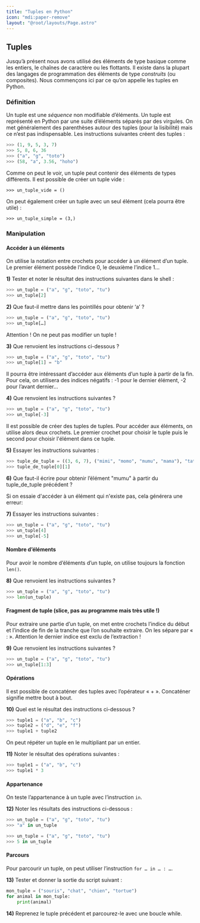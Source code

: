 ```yaml
---
title: "Tuples en Python"
icon: "mdi:paper-remove"
layout: "@root/layouts/Page.astro"
---
```


## Tuples

Jusqu’à présent nous avons utilisé des éléments de type basique comme les
entiers, le chaînes de caractère ou les flottants. Il existe dans la plupart
des langages de programmation des éléments de type _construits_ (ou
composites). Nous commençons ici par ce qu’on appelle les tuples en Python.

### Définition

Un tuple est une _séquence_ non modifiable d’éléments. Un tuple est représenté
en Python par une suite d’éléments séparés par des virgules. On met
généralement des parenthèses autour des tuples (pour la lisibilité) mais ce
n’est pas indispensable. Les instructions suivantes créent des tuples :

```py
>>> (1, 9, 5, 3, 7)
>>> 5, 8, 6, 36
>>> ("a", "g", "toto")
>>> (58, "a", 3.56, "hoho")
```

Comme on peut le voir, un tuple peut contenir des éléments de types
différents. Il est possible de créer un tuple vide :

```
>>> un_tuple_vide = ()
```

On peut également créer un tuple avec un seul élément (cela pourra être utile) :
 
```
>>> un_tuple_simple = (3,)
```

### Manipulation

#### Accéder à un éléments

On utilise la notation entre crochets pour accéder à un élément d’un tuple. Le
premier élément possède l’indice 0, le deuxième l’indice 1…

**1)** Tester et noter le résultat des instructions suivantes dans le shell :

```py
>>> un_tuple = ("a", "g", "toto", "tu")
>>> un_tuple[2]
```

**2)** Que faut-il mettre dans les pointillés pour obtenir ‘a’ ?

```py
>>> un_tuple = ("a", "g", "toto", "tu")
>>> un_tuple[…]
```

Attention ! On ne peut pas modifier un tuple !

**3)** Que renvoient les instructions ci-dessous ?
    
```py
>>> un_tuple = ("a", "g", "toto", "tu")
>>> un_tuple[1] = "b"
```

Il pourra être intéressant d’accéder aux éléments d’un tuple à partir de la
fin. Pour cela, on utilisera des indices négatifs : -1 pour le dernier
élément, -2 pour l’avant dernier…

**4)** Que renvoient les instructions suivantes ?
 
```py
>>> un_tuple = ("a", "g", "toto", "tu")
>>> un_tuple[-3]
```

Il est possible de créer des tuples de tuples. Pour accéder aux éléments, on
utilise alors deux crochets. Le premier crochet pour choisir le tuple puis le
second pour choisir l'élément dans ce tuple.

**5)** Essayer les instructions suivantes :

```py
>>> tuple_de_tuple = ((3, 6, 7), ("mimi", "momo", "mumu", "mama"), "tata", 95)
>>> tuple_de_tuple[0][1]
```

**6)** Que faut-il écrire pour obtenir l’élément "mumu" à partir du
tuple_de_tuple précédent ?

Si on essaie d'accéder à un élément qui n'existe pas, cela générera une erreur:

**7)** Essayer les instructions suivantes :

```py
>>> un_tuple = ("a", "g", "toto", "tu")
>>> un_tuple[4]
>>> un_tuple[-5]
```

#### Nombre d’éléments

Pour avoir le nombre d’éléments d’un tuple, on utilise toujours la fonction
`len()`.

**8)** Que renvoient les instructions suivantes ?

```py
>>> un_tuple = ("a", "g", "toto", "tu")
>>> len(un_tuple)
```

#### Fragment de tuple (slice, pas au programme mais très utile !)

Pour extraire une partie d’un tuple, on met entre crochets l’indice du début
et l’indice de fin de la tranche que l’on souhaite extraire. On les sépare par
« : ». Attention le dernier indice est exclu de l’extraction !

**9)** Que renvoient les instructions suivantes ?

```py
>>> un_tuple = ("a", "g", "toto", "tu")
>>> un_tuple[1:3]
```

#### Opérations

Il est possible de concaténer des tuples avec l’opérateur « + ». Concaténer
signifie mettre bout à bout.

**10)** Quel est le résultat des instructions ci-dessous ?

```py
>>> tuple1 = ("a", "b", "c")
>>> tuple2 = ("d", "e", "f")
>>> tuple1 + tuple2
```

On peut répéter un tuple en le multipliant par un entier.

**11)** Noter le résultat des opérations suivantes :

```py
>>> tuple1 = ("a", "b", "c")
>>> tuple1 * 3
```

#### Appartenance

On teste l’appartenance à un tuple avec l’instruction `in`.

**12)** Noter les résultats des instructions ci-dessous :

```py
>>> un_tuple = ("a", "g", "toto", "tu")
>>> "a" in un_tuple
```
```py
>>> un_tuple = ("a", "g", "toto", "tu")
>>> 5 in un_tuple
```

#### Parcours

Pour parcourir un tuple, on peut utiliser l’instruction `for … in … : …`.

**13)** Tester et donner la sortie du script suivant :
```py
mon_tuple = ("souris", "chat", "chien", "tortue")
for animal in mon_tuple:
    print(animal)
```

**14)** Reprenez le tuple précédent et parcourez-le avec une boucle while.
